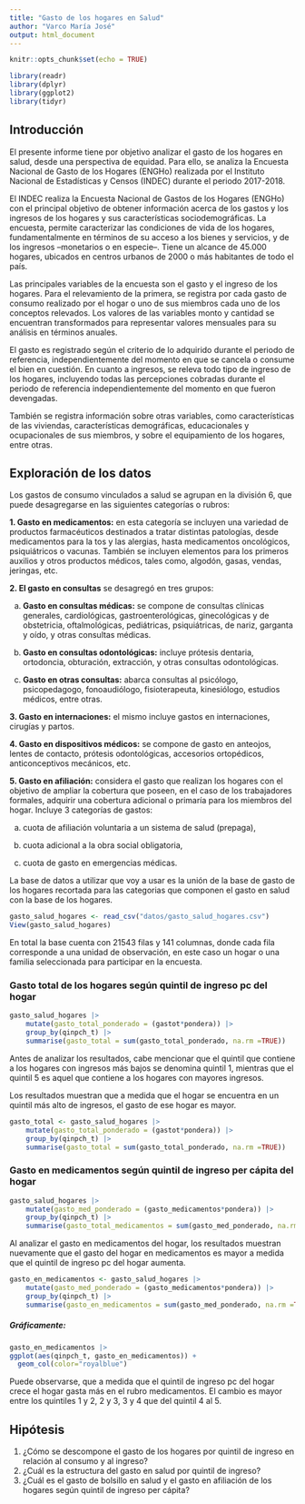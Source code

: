 ```yaml
---
title: "Gasto de los hogares en Salud"
author: "Varco María José"
output: html_document
---
```



```r
knitr::opts_chunk$set(echo = TRUE)

library(readr) 
library(dplyr)
library(ggplot2)
library(tidyr)

```


## Introducción

El presente informe tiene por objetivo analizar el gasto de los hogares en salud, desde una perspectiva de equidad. Para ello, se analiza la Encuesta Nacional de Gasto de los Hogares (ENGHo) realizada por el Instituto Nacional de Estadísticas y Censos (INDEC) durante el periodo 2017-2018.

El INDEC realiza la Encuesta Nacional de Gastos de los Hogares (ENGHo) con el principal objetivo de obtener información acerca de los gastos y los ingresos de los hogares y sus características sociodemográficas. La encuesta, permite caracterizar las condiciones de vida de los hogares, fundamentalmente en términos de su acceso a los bienes y servicios, y de los ingresos –monetarios o en especie–. Tiene un alcance de 45.000 hogares, ubicados en centros urbanos de 2000 o más habitantes de todo el país. 

Las principales variables de la encuesta son el gasto y el ingreso de los hogares. Para el relevamiento de la primera, se registra por cada gasto de consumo realizado por el hogar o uno de sus miembros cada uno de los conceptos relevados. Los valores de las variables monto y cantidad se encuentran transformados para representar valores mensuales para su análisis en términos anuales.

El gasto es registrado según el criterio de lo adquirido durante el periodo de referencia, independientemente del momento en que se cancela o consume el bien en cuestión.
En cuanto a ingresos, se releva todo tipo de ingreso de los hogares, incluyendo todas las percepciones cobradas durante el periodo de referencia independientemente del momento en que fueron devengadas.

También se registra información sobre otras variables, como características de las viviendas, características demográficas, educacionales y ocupacionales de sus miembros, y sobre el equipamiento de los hogares, entre otras.

## Exploración de los datos

Los gastos de consumo vinculados a salud se agrupan en la división 6, que puede desagregarse en las siguientes categorías o rubros:

**1. Gasto en medicamentos:** en esta categoría se incluyen una variedad de productos farmacéuticos destinados a tratar distintas patologías, desde medicamentos para la tos y las alergias, hasta medicamentos oncológicos, psiquiátricos o vacunas. También se incluyen elementos para los primeros auxilios y otros productos médicos, tales como, algodón, gasas, vendas, jeringas, etc.

**2. El gasto en consultas** se desagregó en tres grupos: 

a. **Gasto en consultas médicas:** se compone de consultas clínicas generales, cardiológicas, gastroenterológicas, ginecológicas y de obstetricia, oftalmológicas, pediátricas, psiquiátricas, de nariz, garganta y oído, y otras consultas médicas. 

b. **Gasto en consultas odontológicas:** incluye prótesis dentaria, ortodoncia, obturación, extracción, y otras consultas odontológicas. 

c. **Gasto en otras consultas:** abarca consultas al psicólogo, psicopedagogo, fonoaudiólogo, fisioterapeuta, kinesiólogo, estudios médicos, entre otras. 

**3. Gasto en internaciones:** el mismo incluye gastos en internaciones, cirugías y partos. 

**4. Gasto en dispositivos médicos:** se compone de gasto en anteojos, lentes de contacto, prótesis odontológicas, accesorios ortopédicos, anticonceptivos mecánicos, etc. 

**5. Gasto en afiliación:** considera el gasto que realizan los hogares con el objetivo de ampliar la cobertura que poseen, en el caso de los trabajadores formales, adquirir una cobertura adicional o primaría para los miembros del hogar. Incluye 3 categorías de gastos:

a. cuota de afiliación voluntaria a un sistema de salud (prepaga),

b. cuota adicional a la obra social obligatoria,
    
c. cuota de gasto en emergencias médicas.

La base de datos a utilizar que voy a usar es la unión de la base de gasto de los hogares recortada para las categorias que componen el gasto en salud con la base de los hogares. 

```r
gasto_salud_hogares <- read_csv("datos/gasto_salud_hogares.csv")
View(gasto_salud_hogares)
```
En total la base cuenta con 21543 filas y 141 columnas, donde cada fila corresponde a una unidad de observación, en este caso un hogar o una familia seleccionada para participar en la encuesta.

### Gasto total de los hogares según quintil de ingreso pc del hogar

```r
gasto_salud_hogares |>
    mutate(gasto_total_ponderado = (gastot*pondera)) |>
    group_by(qinpch_t) |>
    summarise(gasto_total = sum(gasto_total_ponderado, na.rm =TRUE))
```

Antes de analizar los resultados, cabe mencionar que el quintil que contiene a los hogares con ingresos más bajos se denomina quintil 1, mientras que el quintil 5 es aquel que contiene a los hogares con mayores ingresos. 

Los resultados muestran que a medida que el hogar se encuentra en un quintil más alto de ingresos, el gasto de ese hogar es mayor.

```r
gasto_total <- gasto_salud_hogares |>
    mutate(gasto_total_ponderado = (gastot*pondera)) |>
    group_by(qinpch_t) |>
    summarise(gasto_total = sum(gasto_total_ponderado, na.rm =TRUE))
```

### Gasto en medicamentos según quintil de ingreso per cápita del hogar

```r
gasto_salud_hogares |>
    mutate(gasto_med_ponderado = (gasto_medicamentos*pondera)) |>
    group_by(qinpch_t) |>
    summarise(gasto_total_medicamentos = sum(gasto_med_ponderado, na.rm =TRUE))
```
Al analizar el gasto en medicamentos del hogar, los resultados muestran nuevamente que el gasto del hogar en medicamentos es mayor a medida que el quintil de ingreso pc del hogar aumenta.

```r
gasto_en_medicamentos <- gasto_salud_hogares |>
    mutate(gasto_med_ponderado = (gasto_medicamentos*pondera)) |>
    group_by(qinpch_t) |>
    summarise(gasto_en_medicamentos = sum(gasto_med_ponderado, na.rm =TRUE))
```

##### Gráficamente:
```r
gasto_en_medicamentos |>
ggplot(aes(qinpch_t, gasto_en_medicamentos)) +
  geom_col(color="royalblue")
```

Puede observarse, que a medida que el quintil de ingreso pc del hogar crece el hogar gasta más en el rubro medicamentos. El cambio es mayor entre los quintiles 1 y 2, 2 y 3, 3 y 4 que del quintil 4 al 5.


## Hipótesis

1. ¿Cómo se descompone el gasto de los hogares por quintil de ingreso en relación al consumo y al ingreso?
2. ¿Cuál es la estructura del gasto en salud por quintil de ingreso?
3. ¿Cuál es el gasto de bolsillo en salud y el gasto en afiliación de los hogares según quintil de ingreso per cápita?









